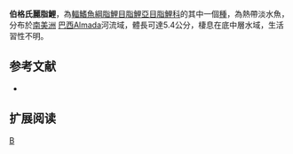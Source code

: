 {{Speciesbox 
| taxon = Astyanax burgerai
| status = NE
| status_system = IUCN3.1
| authority =  [[Zanata|Zanata]] & [[Camelier|Camelier]], 2009
| synonyms = 
}}
'''伯格氏麗脂鯉'''，為[[輻鰭魚綱|輻鰭魚綱]][[脂鯉目|脂鯉目]][[脂鯉亞目|脂鯉亞目]][[脂鯉科|脂鯉科]]的其中一個[[種|種]]，為熱帶淡水魚，分布於[[南美洲|南美洲]] [[巴西|巴西]]Almada河流域，體長可達5.4公分，棲息在底中層水域，生活習性不明。

==参考文献==
{{refbegin}}
*{{FishBase_species|genus=Astyanax|species=burgerai|year=2013|month=11}}
{{refend}}

== 扩展阅读 ==
{{refbegin}}
{{wikispecies-inline|Astyanax burgerai|伯格氏麗脂鯉}}
{{refend}}
{{Taxonbar|from=Q6398474}}

[[Category:麗脂鯉屬|B]]


{{魚類小作品}}
